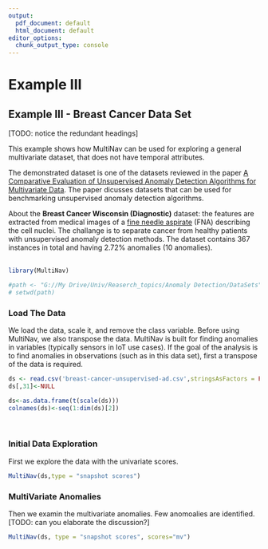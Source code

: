 ```yaml
---
output:
  pdf_document: default
  html_document: default
editor_options: 
  chunk_output_type: console
---
```

# Example III
## Example III - Breast Cancer Data Set 

[TODO: notice the redundant headings]

This example shows how MultiNav can be used for exploring a general multivariate dataset, that does not have temporal attributes. 

The demonstrated dataset is one of the datasets reviewed in the paper [A Comparative Evaluation of Unsupervised Anomaly Detection Algorithms for Multivariate Data](http://journals.plos.org/plosone/article?id=10.1371/journal.pone.0152173). The paper dicusses datasets that can be used for benchmarking unsupervised anomaly detection algorithms.


About the **Breast Cancer Wisconsin (Diagnostic)** dataset: the features are extracted from medical images of a [fine needle aspirate](https://en.wikipedia.org/wiki/Fine-needle_aspiration) (FNA) describing the cell nuclei. The challange is to separate cancer from healthy patients with unsupervised anomaly detection methods. The dataset contains 367 instances in total and having 2.72% anomalies (10 anomalies).
<br/><br/>



```r
library(MultiNav)
```


```r
#path <- "G://My Drive/Univ/Reaserch_topics/Anomaly Detection/DataSets" 
# setwd(path)
``` 

### Load The Data
We load the data, scale it, and remove the class variable. 
Before using MultiNav, we also transpose the data. MultiNav is built for finding anomalies in variables (typically sensors in IoT use cases). If the goal of the analysis is to find anomalies in observations (such as in this data set), first a transpose of the data is required.


```r
ds <- read.csv('breast-cancer-unsupervised-ad.csv',stringsAsFactors = FALSE, check.names = FALSE)
ds[,31]<-NULL

ds<-as.data.frame(t(scale(ds)))
colnames(ds)<-seq(1:dim(ds)[2])
``` 
</br>

### Initial Data Exploration
First we explore the data with the univariate scores.
```r
MultiNav(ds,type = "snapshot scores")
``` 


### MultiVariate Anomalies

Then we examin the multivariate anomalies. Few anomoalies are identified. 
[TODO: can you elaborate the discussion?]
```r
MultiNav(ds, type = "snapshot scores", scores="mv")
``` 

</br></br>

